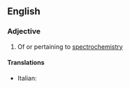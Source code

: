 ==English==

===Adjective===
{{en-adj|-}}

#{{chemistry|physics}} Of or pertaining to [[spectrochemistry]]

====Translations====
{{trans-top}}
* Italian: {{t-|it|spettrochimico}}
{{trans-mid}}

{{trans-bottom}}